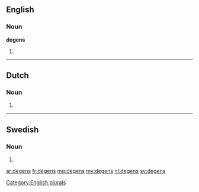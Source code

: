 ==English==

===Noun===
'''degens'''

# {{plural of|degen}}

[[Category:English plurals]]

----

==Dutch==

===Noun===
{{infl|nl}}

# {{nl-noun-form|pl=1|degen}}

----

==Swedish==

===Noun===
{{infl|sv|noun form}}

# {{sv-noun-form-def-gen|deg}}

[[ar:degens]]
[[fr:degens]]
[[mg:degens]]
[[my:degens]]
[[nl:degens]]
[[sv:degens]]